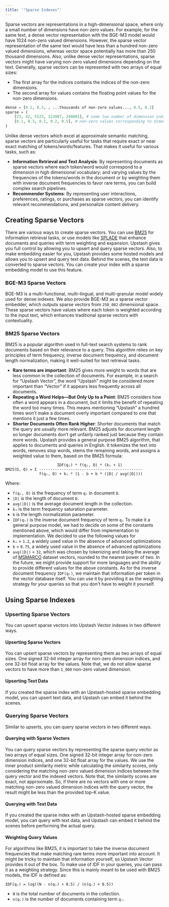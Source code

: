 ```yaml
---
title: '"Sparse Indexes"'
---
```

Sparse vectors are representations in a high-dimensional space,
where only a small number of dimensions have non-zero values.
For example, for the same text, a dense vector representation with
the BGE-M3 model would have 1024 non-zero valued dimensions.
However, the sparse vector representation of the same text would
have less than a hundred non-zero valued dimensions, whereas vector
space potentially has more than 250 thousand dimensions. Also, unlike
dense vector representations, sparse vectors might have varying
non-zero valued dimensions depending on the text.
Generally, sparse vectors can be represented with two arrays of equal
sizes:
- The first array for the indices contains the indices of the non-zero
  dimensions.
- The second array for values contains the floating point values for
  the non-zero dimensions.
```python
dense = [0.1, 0.3, , ...thousands of non-zero values..., 0.5, 0.2]
sparse = (
    [23, 42, 5523, 123987, 240001], # some low number of dimension indices
    [0.1, 0.3, 0.1, 0.2, 0.5], # non-zero values corresponding to dimensions
)
```
Unlike dense vectors which excel at approximate semantic matching,
sparse vectors are particularly useful for tasks that require exact or
near exact matching of tokens/words/features. That makes it useful
for various tasks, such as:
- **Information Retrieval and Text Analysis**: By representing documents
  as sparse vectors where each token/word would correspond to a dimension
  in high dimensional vocabulary; and varying values by the frequencies
  of the tokens/words in the document or by weighting them with inverse
  document frequencies to favor rare terms, you can build complex
  search pipelines.
- **Recommender Systems**: By representing user interactions, preferences,
  ratings, or purchases as sparse vectors, you can identify relevant
  recommendations, and personalize content delivery.
## Creating Sparse Vectors
There are various ways to create sparse vectors. You can use
[BM25](https://en.wikipedia.org/wiki/Okapi_BM25) for information
retrieval tasks, or use models like [SPLADE](https://github.com/naver/splade)
that enhance documents and queries with term weighting and expansion.
Upstash gives you full control by allowing you to upsert and query
sparse vectors.
Also, to make embedding easier for you, Upstash provides some hosted
models and allows you to upsert and query text data. Behind the scenes,
the text data is converted to sparse vectors.
You can create your index with a sparse embedding model to use this feature.
### BGE-M3 Sparse Vectors
BGE-M3 is a multi-functional, multi-lingual, and multi-granular model
widely used for dense indexes.
We also provide BGE-M3 as a sparse vector embedder, which outputs
sparse vectors from `250_002` dimensional space.
These sparse vectors have values where each token is weighted
according to the input text, which enhances traditional sparse vectors
with contextuality.
### BM25 Sparse Vectors
BM25 is a popular algorithm used in full-text search systems to rank
documents based on their relevance to a query.
This algorithm relies on key principles of term frequency,
inverse document frequency, and document length normalization,
making it well-suited for text retrieval tasks.
- **Rare terms are important**: BM25 gives more weight to words that are
  less common in the collection of documents. For example, in a search
  for “Upstash Vector”, the word “Upstash” might be considered more
  important than “Vector” if it appears less frequently across all documents.
- **Repeating a Word Helps—But Only Up to a Point**: BM25 considers how
  often a word appears in a document, but it limits the benefit of repeating
  the word too many times. This means mentioning “Upstash” a hundred times
  won’t make a document overly important compared to one that mentions
  it just a few times.
- **Shorter Documents Often Rank Higher**: Shorter documents that match
  the query are usually more relevant. BM25 adjusts for document length
  so longer documents don’t get unfairly ranked just because they contain
  more words.
Upstash provides a general purpose BM25 algorithm, that applies to documents
and queries in English. It tokenizes the text into words, removes stop words,
stems the remaining words, and assigns a weighted value to them, based on the
BM25 formula:
```
                       IDF(qᵢ) * f(qᵢ, D) * (k₁ + 1)
BM25(D, Q) = Σ ----------------------------------------------
               f(qᵢ, D) + k₁ * (1 - b + b * (|D| / avg(|D|)))
```
Where:
- `f(qᵢ, D)` is the frequency of term `qᵢ` in document `D`.
- `|D|` is the length of document `D`.
- `avg(|D|)` is the average document length in the collection.
- `k₁` is the term frequency saturation parameter.
- `b` is the length normalization parameter.
- `IDF(qᵢ)` is the inverse document frequency of term `qᵢ`
To make it a general purpose model, we had to decide on some of the
constants mentioned above, which would differ from implementation
to implementation. We decided to use the following values for
- `k₁` = `1.2`, a widely used value in the absence of advanced optimizations
- `b` = `0.75`, a widely used value in the absence of advanced optimizations
- `avg(|D|)` = `32`, which was chosen by tokenizing and taking the average of
  [MSMARCO](https://microsoft.github.io/msmarco/) dataset vectors, rounded
  to the nearest power of two.
In the future, we might provide support for more languages and the ability to
provide different values for the above constants.
As for the inverse document frequency `IDF(qᵢ)`, we maintain that information
per token in the vector database itself. You can use it by providing it
as the weighting strategy for your queries so that you don't have to weight
it yourself.
## Using Sparse Indexes
### Upserting Sparse Vectors
You can upsert sparse vectors into Upstash Vector indexes in two different ways.
#### Upserting Sparse Vectors
You can upsert sparse vectors by representing them as two arrays of equal
sizes. One signed 32-bit integer array for non-zero dimension indices,
and one 32-bit float array for the values.
Note that, we do not allow sparse vectors to have more than `1_000` non-zero valued dimension.
#### Upserting Text Data
If you created the sparse index with an Upstash-hosted sparse embedding model,
you can upsert text data, and Upstash can embed it behind the scenes.
### Querying Sparse Vectors
Similar to upserts, you can query sparse vectors in two different ways.
#### Querying with Sparse Vectors
You can query sparse vectors by representing the sparse query vector
as two arrays of equal sizes. One signed 32-bit integer array for
non-zero dimension indices, and one 32-bit float array for the values.
We use the inner product similarity metric while calculating the
similarity scores, only considering the matching non-zero valued
dimension indices between the query vector and the indexed vectors.
Note that, the similarity scores are exact, not approximate. So, if there
are no vectors with one or more matching non-zero valued dimension indices with
the query vector, the result might be less than the provided top-K value.
#### Querying with Text Data
If you created the sparse index with an Upstash-hosted sparse embedding model,
you can query with text data, and Upstash can embed it behind the scenes
before performing the actual query.
#### Weighting Query Values
For algorithms like BM25, it is important to take the inverse
document frequencies that make matching rare terms more important
into account. It might be tricky to maintain that information
yourself, so Upstash Vector provides it out of the box. To make use
of IDF in your queries, you can pass it as a weighting strategy.
Since this is mainly meant to be used with BM25 models, the IDF
is defined as:
```
IDF(qᵢ) = log((N - n(qᵢ) + 0.5) / (n(qᵢ) + 0.5))
```
- `N` is the total number of documents in the collection.
- `n(qᵢ)` is the number of documents containing term `qᵢ`.